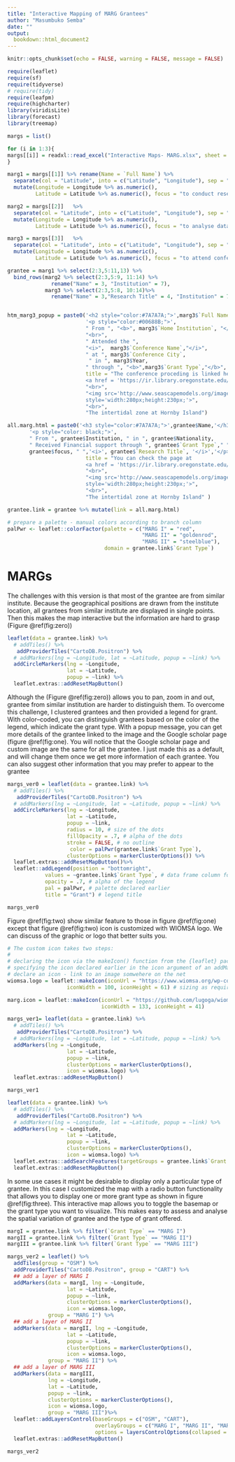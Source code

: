 ```yaml
---
title: "Interactive Mapping of MARG Grantees"
author: "Masumbuko Semba"
date: ""
output: 
  bookdown::html_document2
---
```


```r
knitr::opts_chunk$set(echo = FALSE, warning = FALSE, message = FALSE)
```



```r
require(leaflet)
require(sf)
require(tidyverse)
# require(tidy)
require(leafpm)
require(highcharter)
library(viridisLite)
library(forecast)
library(treemap)
```


```r
margs = list()

for (i in 1:3){
margs[[i]] = readxl::read_excel("Interactive Maps- MARG.xlsx", sheet = i)
}


```


```r
marg1 = margs[[1]] %>% rename(Name = `Full Name`) %>% 
  separate(col = "Latitude", into = c("Latitude", "Longitude"), sep = ",") %>%
  mutate(Longitude = Longitude %>% as.numeric(), 
         Latitude = Latitude %>% as.numeric(), focus = "to conduct research on")

marg2 = margs[[2]]   %>% 
  separate(col = "Latitude", into = c("Latitude", "Longitude"), sep = ",") %>%
  mutate(Longitude = Longitude %>% as.numeric(), 
         Latitude = Latitude %>% as.numeric(), focus = "to analyse data on")

marg3 = margs[[3]]   %>% 
  separate(col = "Latitude", into = c("Latitude", "Longitude"), sep = ",") %>%
  mutate(Longitude = Longitude %>% as.numeric(), 
         Latitude = Latitude %>% as.numeric(), focus = "to attend conference on")

grantee = marg1 %>% select(2:3,5:11,13) %>%  
  bind_rows(marg2 %>% select(2:3,5:9, 11:14) %>% 
              rename("Name" = 3, "Institution" = 7), 
            marg3 %>% select(2:3,5:8, 10:14)%>% 
              rename("Name" = 3,"Research Title" = 4, "Institution" = 7))



```

```r

htm_marg3_popup = paste0('<h2 style="color:#7A7A7A;">',marg3$`Full Name`,'</h2>', 
                         '<p style="color:#00688B;">',
                         " From ", "<b>", marg3$`Home Institution`, "</b>", 
                         "<br>",
                         " Attended the ", 
                         "<i>",  marg3$`Conference Name`,"</i>", 
                         " at ", marg3$`Conference City`, 
                          " in ", marg3$Year,
                         " through ", "<b>",marg3$`Grant Type`,"</b>", " support",'</p>',
                         title = "The conference proceding is linked here
                         <a href = 'https://ir.library.oregonstate.edu/concern/conference_proceedings_or_journals/xd07gt68r' target = '_blank'> (Community Participation in Fisheries Management in Tanzania) </a>",
                         "<br>",
                         "<img src='http://www.seascapemodels.org/images/intertidal_scene.JPG' 
                         style='width:280px;height:230px;'>",
                         "<br>",
                         "The intertidal zone at Hornby Island")
```


```r
all.marg.html = paste0('<h3 style="color:#7A7A7A;">',grantee$Name,'</h3>', 
       '<p style="color: black;">',
       " From ", grantee$Institution, " in ", grantee$Nationality, 
       " Received Financial support through ", grantee$`Grant Type`," ",
       grantee$focus, " ",'<i>', grantee$`Research Title`, '</i>','</p>',
                         title = "You can check the page at
                         <a href = 'https://ir.library.oregonstate.edu/concern/conference_proceedings_or_journals/xd07gt68r' target = '_blank'>  Google Schoolar </a>",
                         "<br>",
                         "<img src='http://www.seascapemodels.org/images/intertidal_scene.JPG' 
                         style='width:280px;height:230px;'>",
                         "<br>",
                         "The intertidal zone at Hornby Island" )

grantee.link = grantee %>% mutate(link = all.marg.html)
```

```r
# prepare a palette - manual colors according to branch column
palPwr <- leaflet::colorFactor(palette = c("MARG I" = "red", 
                                           "MARG II" = "goldenrod", 
                                           "MARG II" = "steelblue"), 
                               domain = grantee.link$`Grant Type`)
```

#  MARGs {-}
The challenges with this version is that most of the grantee are from similar institute. Because the geographical positions are drawn from the institute location, all grantees from similar institute are displayed in single points. Then this makes the map interactive but the information are hard to grasp (Figure \@ref(fig:zero))

```r
leaflet(data = grantee.link) %>%
  # addTiles() %>%
   addProviderTiles("CartoDB.Positron") %>%
  # addMarkers(lng = ~Longitude, lat = ~Latitude, popup = ~link) %>%
  addCircleMarkers(lng = ~Longitude, 
                   lat = ~Latitude, 
                   popup = ~link) %>% 
  leaflet.extras::addResetMapButton()


```

Although the (Figure \@ref(fig:zero)) allows you to pan, zoom in and out, grantee from similar institution are harder to distinguish them. To overcome this challenge, I clustered grantees and then provided a legend for grant. With color--coded, you can distinguish grantees based on the color of the legend, which indicate the grant type. With a popup message, you can get more details of the grantee linked to the image and the Google scholar page (figure \@ref(fig:one). You will notice that the Google scholar page and custom image are the same for all the grantee. I just made this as a default, and will change them once we get more information of each grantee. You can also suggest other information that you may prefer to appear to the grantee

```r

margs_ver0 = leaflet(data = grantee.link) %>%
  # addTiles() %>%
   addProviderTiles("CartoDB.Positron") %>%
  # addMarkers(lng = ~Longitude, lat = ~Latitude, popup = ~link) %>%
  addCircleMarkers(lng = ~Longitude, 
                   lat = ~Latitude, 
                   popup = ~link,
                   radius = 10, # size of the dots
                   fillOpacity = .7, # alpha of the dots
                   stroke = FALSE, # no outline
                    color = palPwr(grantee.link$`Grant Type`),
                   clusterOptions = markerClusterOptions()) %>% 
  leaflet.extras::addResetMapButton()%>% 
  leaflet::addLegend(position = "bottomright",
            values = ~grantee.link$`Grant Type`, # data frame column for legend
            opacity = .7, # alpha of the legend
            pal = palPwr, # palette declared earlier
            title = "Grant") # legend title

margs_ver0
```


Figure \@ref(fig:two) show similar feature to those in figure \@ref(fig:one) except that figure \@ref(fig:two) icon is customized with WIOMSA logo. We can discuss of the graphic or logo that better suits you.

```r
# The custom icon takes two steps:
# 
# declaring the icon via the makeIcon() function from the {leaflet} package
# specifying the icon declared earlier in the icon argument of an addMarkers call
# declare an icon - link to an image somwehere on the net
wiomsa.logo = leaflet::makeIcon(iconUrl = "https://www.wiomsa.org/wp-content/uploads/2019/02/WIOMSA-logo.png", # url to icon
                   iconWidth = 100, iconHeight = 61) # sizing as required

marg.icon = leaflet::makeIcon(iconUrl = "https://github.com/lugoga/wiomsa/blob/master/marg_icon-01.png", 
                              iconWidth = 133, iconHeight = 41)

```


```r


margs_ver1= leaflet(data = grantee.link) %>%
  # addTiles() %>%
   addProviderTiles("CartoDB.Positron") %>%
  # addMarkers(lng = ~Longitude, lat = ~Latitude, popup = ~link) %>%
  addMarkers(lng = ~Longitude, 
                   lat = ~Latitude, 
                   popup = ~link,
                   clusterOptions = markerClusterOptions(),
                   icon = wiomsa.logo) %>% 
  leaflet.extras::addResetMapButton()

margs_ver1
```



```r


leaflet(data = grantee.link) %>%
  # addTiles() %>%
   addProviderTiles("CartoDB.Positron") %>%
  # addMarkers(lng = ~Longitude, lat = ~Latitude, popup = ~link) %>%
  addMarkers(lng = ~Longitude, 
                   lat = ~Latitude, 
                   popup = ~link,
                   clusterOptions = markerClusterOptions(),
                   icon = wiomsa.logo) %>%
  leaflet.extras::addSearchFeatures(targetGroups = grantee.link$`Grant Type`)%>% 
  leaflet.extras::addResetMapButton()
```

In some use cases it might be desirable to display only a particular type of grantee. In this case I customized the map with a radio button functionality that allows you to display one or more grant type as shown in figure \@ref(fig:three). This interactive map allows you to toggle the basemap or the grant type you want to visualize. This makes easy to assess and analyse the spatial variation of grantee and the type of grant offered.


```r

margI = grantee.link %>% filter(`Grant Type` == "MARG I")
margII = grantee.link %>% filter(`Grant Type` == "MARG II")
margIII = grantee.link %>% filter(`Grant Type` == "MARG III")

margs_ver2 = leaflet() %>%
  addTiles(group = "OSM") %>%
  addProviderTiles("CartoDB.Positron", group = "CART") %>%
  ## add a layer of MARG I
  addMarkers(data = margI, lng = ~Longitude, 
                   lat = ~Latitude, 
                   popup = ~link,
                   clusterOptions = markerClusterOptions(),
                   icon = wiomsa.logo, 
             group = "MARG I") %>% 
  ## add a layer of MARG II
  addMarkers(data = margII, lng = ~Longitude, 
                   lat = ~Latitude, 
                   popup = ~link,
                   clusterOptions = markerClusterOptions(),
                   icon = wiomsa.logo, 
             group = "MARG II") %>% 
  ## add a layer of MARG III
  addMarkers(data = margIII, 
             lng = ~Longitude, 
             lat = ~Latitude, 
             popup = ~link,
             clusterOptions = markerClusterOptions(),
             icon = wiomsa.logo, 
             group = "MARG III")%>% 
  leaflet::addLayersControl(baseGroups = c("OSM", "CART"),
                            overlayGroups = c("MARG I", "MARG II", "MARG III"),
                            options = layersControlOptions(collapsed = FALSE)) %>% 
  leaflet.extras::addResetMapButton()

margs_ver2
```
